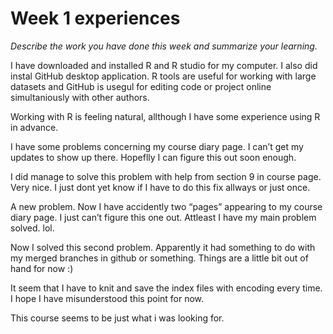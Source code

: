 # Week 1 experiences

*Describe the work you have done this week and summarize your learning.*


I have downloaded and installed R and R studio for my computer. I also did instal GitHub desktop application. R tools are useful for working with large datasets and GitHub is usegul for editing code or project online simultaniously with other authors.  


Working with R is feeling natural, allthough I have some experience using R in advance.  


I have some problems concerning my course diary page. I can't get my updates to show up there. Hopeflly I can figure this out soon enough.  

I did manage to solve this problem with help from section 9 in course page. Very nice. I just dont yet know if I have to do this fix allways or just once.  

A new problem. Now I have accidently two "pages" appearing to my course diary page. I just can't figure this one out. Attleast I have my main problem solved. lol.  

Now I solved this second problem. Apparently it had something to do with my merged branches in github or something. Things are a little bit out of hand for now :)  

It seem that I have to knit and save the index files with encoding every time. I hope I have misunderstood this point for now.

This course seems to be just what i was looking for.

